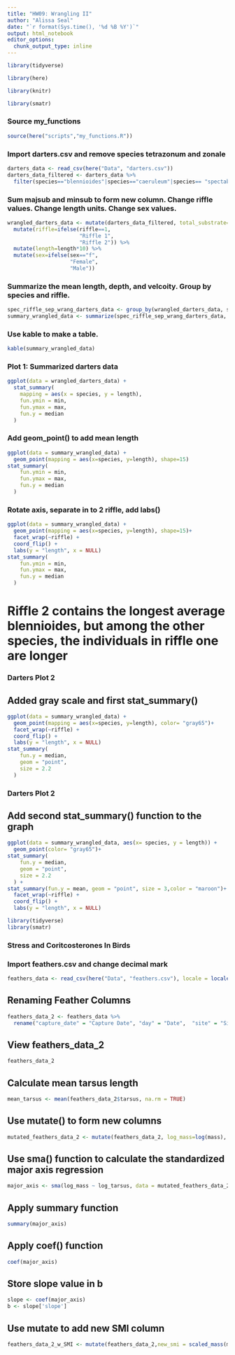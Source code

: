 ```yaml
---
title: "HW09: Wrangling II"
author: "Alissa Seal"
date: "`r format(Sys.time(), '%d %B %Y')`"
output: html_notebook
editor_options: 
  chunk_output_type: inline
---
```


```r
library(tidyverse)
```

```r
library(here)
```

```r
library(knitr)
```

```r
library(smatr)
```

### Source my_functions
```r
source(here("scripts","my_functions.R"))
```

### Import darters.csv and remove species tetrazonum and zonale
```r
darters_data <- read_csv(here("Data", "darters.csv"))
darters_data_filtered <- darters_data %>%
  filter(species=="blennioides"|species=="caeruleum"|species== "spectabile")
```

### Sum majsub and minsub to form new column. Change riffle values. Change length units. Change sex values.
```r
wrangled_darters_data <- mutate(darters_data_filtered, total_substrate=majsub+minsub) %>%
  mutate(riffle=ifelse(riffle==1,
                       "Riffle 1",
                       "Riffle 2")) %>%
  mutate(length=length*10) %>%
  mutate(sex=ifelse(sex=="f",
                    "Female",
                    "Male"))
```

### Summarize the mean length, depth, and velcoity. Group by species and riffle. 
```r

spec_riffle_sep_wrang_darters_data <- group_by(wrangled_darters_data, species, riffle)
summary_wrangled_data <- summarize(spec_riffle_sep_wrang_darters_data, length=mean(length, na.rm = TRUE), depth=mean(depth, na.rm = TRUE), velocity=mean(velocity, na.rm = TRUE))
```

### Use kable to make a table.

```r
kable(summary_wrangled_data)
```

### Plot 1: Summarized darters data

```r
ggplot(data = wrangled_darters_data) + 
  stat_summary(
    mapping = aes(x = species, y = length),
    fun.ymin = min,
    fun.ymax = max,
    fun.y = median
  )
```
### Add geom_point() to add mean length

```r
ggplot(data = summary_wrangled_data) +
  geom_point(mapping = aes(x=species, y=length), shape=15)
stat_summary(
    fun.ymin = min,
    fun.ymax = max,
    fun.y = median
  )
```

### Rotate axis, separate in to 2 riffle, add labs()

```r
ggplot(data = summary_wrangled_data) +
  geom_point(mapping = aes(x=species, y=length), shape=15)+
  facet_wrap(~riffle) +
  coord_flip() +
  labs(y = "length", x = NULL)
stat_summary(
    fun.ymin = min,
    fun.ymax = max,
    fun.y = median
  )
```

# Riffle 2 contains the longest average blennioides, but among the other species, the individuals in riffle one are longer

### Darters Plot 2

## Added gray scale and first stat_summary()

```r
ggplot(data = summary_wrangled_data) +
  geom_point(mapping = aes(x=species, y=length), color= "gray65")+
  facet_wrap(~riffle) +
  coord_flip() +
  labs(y = "length", x = NULL)
stat_summary(
    fun.y = median,
    geom = "point",
    size = 2.2
  )
```



### Darters Plot 2

## Add second stat_summary() function to the graph

```r
ggplot(data = summary_wrangled_data, aes(x= species, y = length)) +
  geom_point(color= "gray65")+
stat_summary(
    fun.y = median,
    geom = "point",
    size = 2.2
  ) +
stat_summary(fun.y = mean, geom = "point", size = 3,color = "maroon")+
  facet_wrap(~riffle) +
  coord_flip() +
  labs(y = "length", x = NULL)
```

```r
library(tidyverse)
library(smatr)
```

### Stress and Coritcosterones In Birds

### Import feathers.csv and change decimal mark

```r
feathers_data <- read_csv(here("Data", "feathers.csv"), locale = locale(decimal_mark = ","))
```
## Renaming Feather Columns

```r
feathers_data_2 <- feathers_data %>%
  rename("capture_date" = "Capture Date", "day" = "Date",  "site" = "Site", "urban_score" = "Urba Score", "cortF" = "CortF ng/mg", "cortB" = "CortF ng/mm", "sex" = "Sex", "smi" =  "SMI", "tarsus" = "Tarsus", "mass" = "Mass", "basal_cort" = "Bas_Cort", "stress_cort" = "Stress_Cort")
```

## View feathers_data_2

```r
feathers_data_2
```

## Calculate mean tarsus length

```r
mean_tarsus <- mean(feathers_data_2$tarsus, na.rm = TRUE)
```

## Use mutate() to form new columns
```r
mutated_feathers_data_2 <- mutate(feathers_data_2, log_mass=log(mass), log_tarsus= log(tarsus))
```

## Use sma() function to calculate the standardized major axis regression


```r
major_axis <- sma(log_mass ~ log_tarsus, data = mutated_feathers_data_2)
```

## Apply summary function
```r
summary(major_axis)
```

## Apply coef() function

```r
coef(major_axis)
```

## Store slope value in b

```r
slope <- coef(major_axis)
b <- slope['slope']
```

## Use mutate to add new SMI column

```r
feathers_data_2_w_SMI <- mutate(feathers_data_2,new_smi = scaled_mass(mass,tarsus,b))
```



















